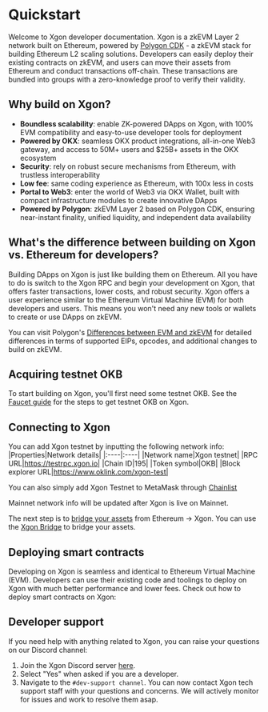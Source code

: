 # Quickstart
Welcome to Xgon developer documentation.
Xgon is a zkEVM Layer 2 network built on Ethereum, powered by [Polygon CDK](https://wiki.polygon.technology/docs/cdk/ "Polygon CDK") - a zkEVM stack for building Ethereum L2 scaling solutions.
Developers can easily deploy their existing contracts on zkEVM, and users can move their assets from Ethereum and conduct transactions off-chain. These transactions are bundled into groups with a zero-knowledge proof to verify their validity.

## Why build on Xgon?
- **Boundless scalability**: enable ZK-powered DApps on Xgon, with 100% EVM compatibility and easy-to-use developer tools for deployment
- **Powered by OKX**: seamless OKX product integrations, all-in-one Web3 gateway, and access to 50M+ users and $25B+ assets in the OKX ecosystem
- **Security**: rely on robust secure mechanisms from Ethereum, with trustless interoperability
- **Low fee**: same coding experience as Ethereum, with 100x less in costs
- **Portal to Web3**: enter the world of Web3 via OKX Wallet, built with compact infrastructure modules to create innovative DApps
- **Powered by Polygon**: zkEVM Layer 2 based on Polygon CDK, ensuring near-instant finality, unified liquidity, and independent data availability

## What's the difference between building on Xgon vs. Ethereum for developers?
Building DApps on Xgon is just like building them on Ethereum. All you have to do is switch to the Xgon RPC and begin your development on Xgon, that offers faster transactions, lower costs, and robust security. Xgon offers a user experience similar to the Ethereum Virtual Machine (EVM) for both developers and users. This means you won't need any new tools or wallets to create or use DApps on zkEVM.

<Tip title="Note">You can visit Polygon's [Differences between EVM and zkEVM](https://wiki.polygon.technology/docs/zkevm/protocol/evm-diff/ "Differences between EVM and zkEVM") for detailed differences in terms of supported EIPs, opcodes, and additional changes to build on zkEVM.</Tip>

## Acquiring testnet OKB
To start building on Xgon, you'll first need some testnet OKB. See the [Faucet guide](/getting-started/user-guide/get-testnet-okb-from-faucet "Faucet guide") for the steps to get testnet OKB on Xgon.

## Connecting to Xgon
You can add Xgon testnet by inputting the following network info:
|Properties|Network details|
|:----|:----|
|Network name|Xgon testnet|
|RPC URL|https://testrpc.xgon.io|
|Chain ID|195|
|Token symbol|OKB|
|Block explorer URL|https://www.oklink.com/xgon-test|

You can also simply add Xgon Testnet to MetaMask through [Chainlist](https://chainlist.org/chain/195 "Chainlist")

<Tip title="Note">Mainnet network info will be updated after Xgon is live on Mainnet.</Tip>

The next step is to [bridge your assets](/getting-started/user-guide/bridge "bridge your assets") from Ethereum → Xgon. You can use the [Xgon Bridge](https://www.okx.com/xgon/testnet-bridge "Xgon Bridge") to bridge your assets.

## Deploying smart contracts
Developing on Xgon is seamless and identical to Ethereum Virtual Machine (EVM). Developers can use their existing code and toolings to deploy on Xgon with much better performance and lower fees.
Check out how to deploy smart contracts on Xgon:
<Card mainTitle="Deploy using Hardhat" subTitle='Guide to deploy contract using Hardhat' link="../smart-contract/deploy-with-hardhat"/>
<Card mainTitle="Deploy using Truffle" subTitle='Guide to deploy contract using Truffle' link="../smart-contract/deploy-with-truffle"/>
<Card mainTitle="Deploy using Foundry" subTitle='Guide to deploy contract using Foundry' link="../smart-contract/deploy-with-foundry"/>

## Developer support
If you need help with anything related to Xgon, you can raise your questions on our Discord channel:
1. Join the Xgon Discord server [here](https://discord.gg/xgon "here").
2. Select "Yes" when asked if you are a developer.
3. Navigate to the `#dev-support channel`.
You can now contact Xgon tech support staff with your questions and concerns. We will actively monitor for issues and work to resolve them asap.